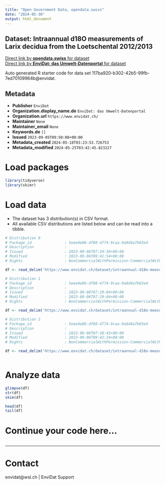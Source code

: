```yaml
---
title: "Open Government Data, opendata.swiss"
date: "2024-05-30"
output: html_document
---
```


## Dataset: Intraannual d18O measurements of Larix decidua from the Loetschental 2012/2013



[Direct link by **opendata.swiss** for dataset](https://opendata.swiss/de/dataset/intraannual-d18o-measurements-of-larix-decidua-from-the-loetschental-2012-2013)<br>
[Direct link by **EnviDat: das Umwelt-Datenportal** for dataset](https://www.envidat.ch/#/metadata/intraannual-d18o-measurements-of-larix-decidua-from-the-loetschental)

Auto generated R starter code for data set 117ba920-b302-42b5-99fb-7ed70109964b@envidat.

## Metadata

- **Publisher** `EnviDat`
- **Organization.display_name.de** `EnviDat: das Umwelt-Datenportal`
- **Organization.url** `https://www.envidat.ch/`
- **Maintainer** `None`
- **Maintainer_email** `None`
- **Keywords.de** `[]`
- **Issued** `2023-09-05T09:50:08+00:00`
- **Metadata_created** `2024-05-18T03:23:53.726753`
- **Metadata_modified** `2024-05-25T03:42:45.823227`


# Load packages

```r

library(tidyverse)
library(skimr)

```

# Load data

-   The dataset has 3 distribution(s) in CSV format.
-   All available CSV distributions are listed below and can be read into a tibble.

```r

# Distribution 0
# Package_id               : 5eee4e86-df80-4774-9caa-9a8d4a7b63e4
# Description              : 
# Issued                   : 2023-09-06T07:34:36+00:00
# Modified                 : 2023-09-06T09:41:54+00:00
# Rights                   : NonCommercialWithPermission-CommercialWithPermission-ReferenceRequired

df <- read_delim('https://www.envidat.ch/dataset/intraannual-d18o-measurements-of-larix-decidua-from-the-loetschental/resource/66e07cce-5866-4333-aec1-663862dca75f')

# Distribution 1
# Package_id               : 5eee4e86-df80-4774-9caa-9a8d4a7b63e4
# Description              : 
# Issued                   : 2023-09-06T07:29:04+00:00
# Modified                 : 2023-09-06T07:29:04+00:00
# Rights                   : NonCommercialWithPermission-CommercialWithPermission-ReferenceRequired

df <- read_delim('https://www.envidat.ch/dataset/intraannual-d18o-measurements-of-larix-decidua-from-the-loetschental/resource/8219db12-f157-42b7-bc7d-c31127eeae27')

# Distribution 2
# Package_id               : 5eee4e86-df80-4774-9caa-9a8d4a7b63e4
# Description              : 
# Issued                   : 2023-09-06T07:38:45+00:00
# Modified                 : 2023-09-06T09:42:34+00:00
# Rights                   : NonCommercialWithPermission-CommercialWithPermission-ReferenceRequired

df <- read_delim('https://www.envidat.ch/dataset/intraannual-d18o-measurements-of-larix-decidua-from-the-loetschental/resource/52643369-b585-4ae5-af08-aefbbabfe447')



```

# Analyze data

```r

glimpse(df)
str(df)
skim(df)

head(df)
tail(df)

```

# Continue your code here...

```r

```

------------------------------------------------------------------------

# Contact

envidat@wsl.ch | EnviDat Support
